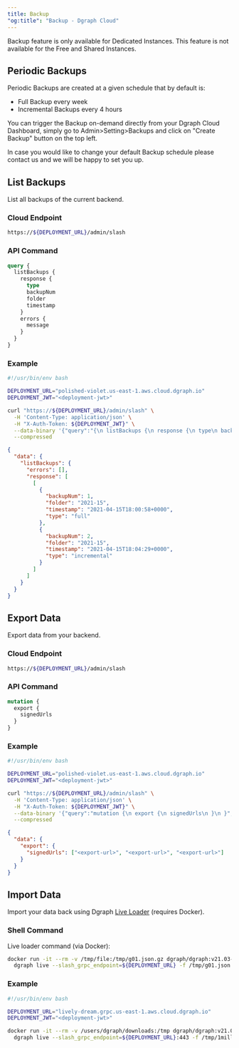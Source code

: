 ```yaml
---
title: Backup
"og:title": "Backup - Dgraph Cloud"
---
```



<DgraphWIP />

<Note>
  Backup feature is only available for Dedicated Instances. This feature is not
  available for the Free and Shared Instances.
</Note>

## Periodic Backups

Periodic Backups are created at a given schedule that by default is:

- Full Backup every week
- Incremental Backups every 4 hours

You can trigger the Backup on-demand directly from your Dgraph Cloud Dashboard,
simply go to Admin>Setting>Backups and click on "Create Backup" button on the
top left.

In case you would like to change your default Backup schedule please contact us
and we will be happy to set you up.

## List Backups

List all backups of the current backend.

### Cloud Endpoint

```sh
https://${DEPLOYMENT_URL}/admin/slash
```

### API Command

```graphql
query {
  listBackups {
    response {
      type
      backupNum
      folder
      timestamp
    }
    errors {
      message
    }
  }
}
```

### Example

<CodeGroup>

```sh
#!/usr/bin/env bash

DEPLOYMENT_URL="polished-violet.us-east-1.aws.cloud.dgraph.io"
DEPLOYMENT_JWT="<deployment-jwt>"

curl "https://${DEPLOYMENT_URL}/admin/slash" \
  -H 'Content-Type: application/json' \
  -H "X-Auth-Token: ${DEPLOYMENT_JWT}" \
  --data-binary '{"query":"{\n listBackups {\n response {\n type\n backupNum\n folder\n timestamp\n }, errors {\n message\n }\n} \n}","variables":{}}' \
  --compressed
```

```json
{
  "data": {
    "listBackups": {
      "errors": [],
      "response": [
        [
          {
            "backupNum": 1,
            "folder": "2021-15",
            "timestamp": "2021-04-15T18:00:58+0000",
            "type": "full"
          },
          {
            "backupNum": 2,
            "folder": "2021-15",
            "timestamp": "2021-04-15T18:04:29+0000",
            "type": "incremental"
          }
        ]
      ]
    }
  }
}
```

</CodeGroup>

## Export Data

Export data from your backend.

### Cloud Endpoint

```sh
https://${DEPLOYMENT_URL}/admin/slash
```

### API Command

```graphql
mutation {
  export {
    signedUrls
  }
}
```

### Example

<CodeGroup>

```sh
#!/usr/bin/env bash

DEPLOYMENT_URL="polished-violet.us-east-1.aws.cloud.dgraph.io"
DEPLOYMENT_JWT="<deployment-jwt>"

curl "https://${DEPLOYMENT_URL}/admin/slash" \
  -H 'Content-Type: application/json' \
  -H "X-Auth-Token: ${DEPLOYMENT_JWT}" \
  --data-binary '{"query":"mutation {\n export {\n signedUrls\n }\n }","variables":{}}' \
  --compressed
```

```json
{
  "data": {
    "export": {
      "signedUrls": ["<export-url>", "<export-url>", "<export-url>"]
    }
  }
}
```

</CodeGroup>

## Import Data

Import your data back using Dgraph
[Live Loader](/dgraph/cloud/import-export#importing-data-with-live-loader)
(requires Docker).

### Shell Command

Live loader command (via Docker):

```sh
docker run -it --rm -v /tmp/file:/tmp/g01.json.gz dgraph/dgraph:v21.03-slash \
  dgraph live --slash_grpc_endpoint=${DEPLOYMENT_URL} -f /tmp/g01.json.gz -t ${DEPLOYMENT_JWT}
```

### Example

<CodeGroup>

```sh
#!/usr/bin/env bash

DEPLOYMENT_URL="lively-dream.grpc.us-east-1.aws.cloud.dgraph.io"
DEPLOYMENT_JWT="<deployment-jwt>"

docker run -it --rm -v /users/dgraph/downloads:/tmp dgraph/dgraph:v21.03-slash \
  dgraph live --slash_grpc_endpoint=${DEPLOYMENT_URL}:443 -f /tmp/1million.rdf.gz -t ${DEPLOYMENT_JWT}
```

```json

```

</CodeGroup>
